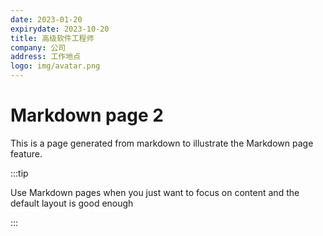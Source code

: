 ```yaml
---
date: 2023-01-20
expirydate: 2023-10-20
title: 高级软件工程师
company: 公司
address: 工作地点
logo: img/avatar.png
---
```


# Markdown page 2

This is a page generated from markdown to illustrate the Markdown page feature.

:::tip

Use Markdown pages when you just want to focus on content and the default layout is good enough

:::